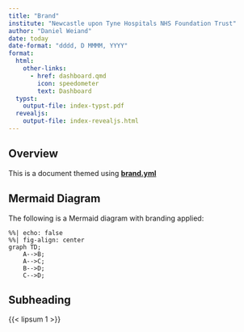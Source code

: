 ```yaml
---
title: "Brand"
institute: "Newcastle upon Tyne Hospitals NHS Foundation Trust"
author: "Daniel Weiand" 
date: today
date-format: "dddd, D MMMM, YYYY"
format:
  html: 
    other-links:
      - href: dashboard.qmd
        icon: speedometer
        text: Dashboard
  typst: 
    output-file: index-typst.pdf
  revealjs:
    output-file: index-revealjs.html
---
```


## Overview

This is a document themed using [**brand.yml**](https://posit-dev.github.io/brand-yml/)

::: {.content-visible when-format="html:js"}

## Mermaid Diagram

The following is a Mermaid diagram with branding applied:
```mermaid
%%| echo: false
%%| fig-align: center
graph TD;
    A-->B;
    A-->C;
    B-->D;
    C-->D;
```

:::

## Subheading

{{< lipsum 1 >}}
